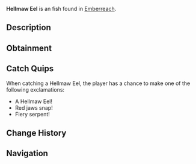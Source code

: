 {{FishInfobox
|image          = Hellmaw Eel.png
|rarity         = Uncommon
|sea            = Second Sea
|location       = [[Emberreach]]
|sublocation    = 
|sources        = Fishing Rod
|radar_location = 
|prog_speed     = -1
|xp             = 50
|weather        = Clear
|time           = Day
|season         = Winter
|bait           = Flakes
|base_weight    = 51
|base_value     = 105
|weight_range   = 30
|base_chance    = 82
|base_resil     = 61
}}
'''Hellmaw Eel''' is an {{Rarity|Uncommon}} fish found in [[Emberreach]].

== Description ==
{{Description|A sinuous creature, its jaws wide and lined with crimson hints.|Bestiary Entry}}

== Obtainment ==
{{Description|It slithers under the crisp fire of dawn.|Bestiary Hint}}
{{Fish Availability|
Emberreach/Volcano
|top_rods      = 
Free Spirit Rod\282817.5\20067.65;
Firefly Rod\281703.71\34669.81;
Azure Of Lagoon\258806.41\19519.15;
Trident Rod\253853.2\30762.47;
Leviathan's Fang Rod\253776.14\32573.03;
Lucky Rod\238910.59\33259.6;
Brick Built Rod\253572.31\27281.45;
Nocturnal Rod\148151.46\148151.46;
Fang of the Eclipse\240976.97\41037.21;
Great Dreamer Rod\227320.79\37222.88;
Egg Rod\228639.62\35312.42;
Astralhook Rod\232283.26\0;
Blazebringer Rod\225758.55\31039.59;
Verdant Shear Rod\224317.26\34151.77;
No-Life Rod\209020.48\25688.35;
Ethereal Prism Rod\197017.44\27431.83;
Seraphic Rod\196016.11\23753.65;
Challenger's Rod\189161.73\23201.37;
Rod Of The Forgotten Fang\187419.2\22739.9;
Depthseeker Rod\186942.68\23425.54;
Rod Of The Exalted One\185495.07\22930.55;
Avalanche Rod\184642.87\23139.05;
Rod Of The Depths\183962.83\22412.28;
Volcanic Rod\183694.73\22736.92;
Zeus Rod\182853.39\22632.78;
Steady Rod\150985.93\18871.82
|recommended   = Free Spirit Rod
}}

== Catch Quips ==
When catching a Hellmaw Eel, the player has a chance to make one of the following exclamations:
* A Hellmaw Eel!
* Red jaws snap!
* Fiery serpent!

== Change History ==
{{Change History|{{subst:Current Version}}}}

== Navigation ==
{{Fish Navbox|Emberreach}}
